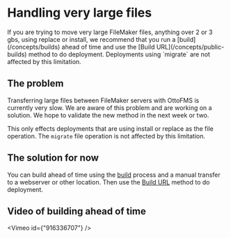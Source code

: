 
# Handling very large files

<Callout type="warning">
  If you are trying to move very large FileMaker files, anything over 2 or 3
  gbs, using replace or install, we recommend that you run a
  [build](/concepts/builds) ahead of time and use the [Build
  URL](/concepts/public-builds) method to do deployment.
</Callout>

<Callout type="info">
  Deployments using `migrate` are not affected by this limitation.
</Callout>

## The problem

Transferring large files between FileMaker servers with OttoFMS is currently very slow. We are aware of this problem and are working on a solution. We hope to validate the new method in the next week or two.

This only effects deployments that are using install or replace as the file operation. The `migrate` file operation is not affected by this limitation.

## The solution for now

You can build ahead of time using the [build](/concepts/builds) process and a manual transfer to a webserver or other location. Then use the [Build URL](/concepts/public-builds) method to do deployment.

## Video of building ahead of time

<Vimeo id={"916336707"} />
